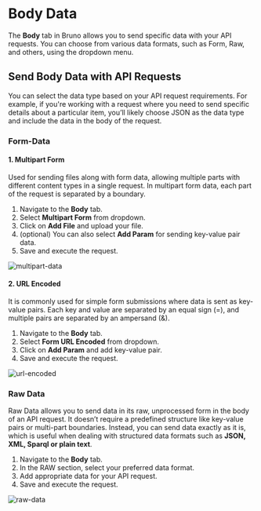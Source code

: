 # Body Data

The **Body** tab in Bruno allows you to send specific data with your API requests. You can choose from various data formats, such as Form, Raw, and others, using the dropdown menu.

## Send Body Data with API Requests

You can select the data type based on your API request requirements. For example, if you're working with a request where you need to send specific details about a particular item, you’ll likely choose JSON as the data type and include the data in the body of the request.

### Form-Data

#### 1. Multipart Form

Used for sending files along with form data, allowing multiple parts with different content types in a single request. In multipart form data, each part of the request is separated by a boundary.

1. Navigate to the **Body** tab.
2. Select **Multipart Form** from dropdown.
3. Click on **Add File** and upload your file.
4. (optional) You can also select **Add Param** for sending key-value pair data.
5. Save and execute the request.

![multipart-data](/screenshots/send-request/rest/multipart-data.webp)

#### 2. URL Encoded

It is commonly used for simple form submissions where data is sent as key-value pairs. Each key and value are separated by an equal sign (=), and multiple pairs are separated by an ampersand (&).

1. Navigate to the **Body** tab.
2. Select **Form URL Encoded** from dropdown.
3. Click on **Add Param** and add key-value pair.
4. Save and execute the request.

![url-encoded](/screenshots/send-request/rest/url-encoded.webp)

### Raw Data

Raw Data allows you to send data in its raw, unprocessed form in the body of an API request. It doesn’t require a predefined structure like key-value pairs or multi-part boundaries. Instead, you can send data exactly as it is, which is useful when dealing with structured data formats such as **JSON, XML, Sparql or plain text**.

1. Navigate to the **Body** tab.
2. In the RAW section, select your preferred data format.
3. Add appropriate data for your API request.
4. Save and execute the request.

![raw-data](/screenshots/send-request/rest/raw-data.webp)
